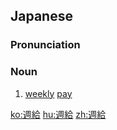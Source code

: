 ==Japanese==
{{ja-kanjitab|しゅう|きゅう|yomi=o}}

===Pronunciation===
{{ja-pron|しゅうきゅう|y=o}}

===Noun===
{{ja-noun|しゅうきゅう}}

# [[weekly]] [[pay]]

[[ko:週給]]
[[hu:週給]]
[[zh:週給]]